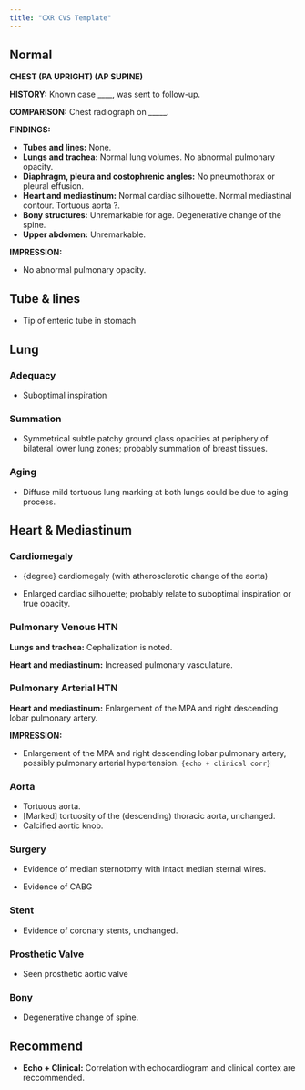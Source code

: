 ```yaml
---
title: "CXR CVS Template"
---
```


## Normal

**CHEST (PA UPRIGHT) (AP SUPINE) **

**HISTORY:** Known case ____, was sent to follow-up. 

**COMPARISON:** Chest radiograph on _____. 

**FINDINGS:** 

-   **Tubes and lines:** None. 
-   **Lungs and trachea:** Normal lung volumes. No abnormal pulmonary opacity. 
-   **Diaphragm, pleura and costophrenic angles:** No pneumothorax or pleural effusion. 
-   **Heart and mediastinum:** Normal cardiac silhouette. Normal mediastinal contour. Tortuous aorta ?. 
-   **Bony structures:** Unremarkable for age. Degenerative change of the spine.
-   **Upper abdomen:** Unremarkable. 

**IMPRESSION:**

-   No abnormal pulmonary opacity.

## Tube & lines

-   Tip of enteric tube in stomach

## Lung

### Adequacy

-   Suboptimal inspiration

### Summation

-   Symmetrical subtle patchy ground glass opacities at periphery of bilateral lower lung zones; probably summation of breast tissues.

### Aging

-   Diffuse mild tortuous lung marking at both lungs could be due to aging process.

## Heart & Mediastinum

### Cardiomegaly

-   {degree} cardiomegaly (with atherosclerotic change of the aorta)

-   Enlarged cardiac silhouette; probably relate to suboptimal inspiration or true opacity.

### Pulmonary Venous HTN

**Lungs and trachea:** Cephalization is noted.

**Heart and mediastinum:** Increased pulmonary vasculature.

### Pulmonary Arterial HTN

**Heart and mediastinum:** Enlargement of the MPA and right descending lobar pulmonary artery.

**IMPRESSION:**

-   Enlargement of the MPA and right descending lobar pulmonary artery, possibly pulmonary arterial hypertension. `{echo + clinical corr}`



### Aorta

-   Tortuous aorta.
-   [Marked] tortuosity of the (descending) thoracic aorta, unchanged.
-   Calcified aortic knob.

### Surgery

-   Evidence of median sternotomy with intact median sternal wires.

-   Evidence of CABG

### Stent

-   Evidence of coronary stents, unchanged.

### Prosthetic Valve

-   Seen prosthetic aortic valve

### Bony 

-   Degenerative change of spine.

## Recommend


-   **Echo + Clinical:** Correlation with echocardiogram and clinical contex are reccommended.